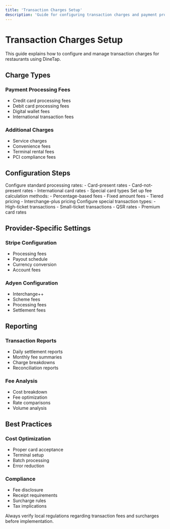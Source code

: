 ```yaml
---
title: 'Transaction Charges Setup'
description: 'Guide for configuring transaction charges and payment processing fees'
---
```


# Transaction Charges Setup

This guide explains how to configure and manage transaction charges for restaurants using DineTap.

## Charge Types

### Payment Processing Fees
- Credit card processing fees
- Debit card processing fees
- Digital wallet fees
- International transaction fees

### Additional Charges
- Service charges
- Convenience fees
- Terminal rental fees
- PCI compliance fees

## Configuration Steps

<Steps>
  <Step title="Base Rate Setup">
    Configure standard processing rates:
    - Card-present rates
    - Card-not-present rates
    - International card rates
    - Special card types
  </Step>

  <Step title="Fee Structure">
    Set up fee calculation methods:
    - Percentage-based fees
    - Fixed amount fees
    - Tiered pricing
    - Interchange-plus pricing
  </Step>

  <Step title="Special Rates">
    Configure special transaction types:
    - High-ticket transactions
    - Small-ticket transactions
    - QSR rates
    - Premium card rates
  </Step>
</Steps>

## Provider-Specific Settings

### Stripe Configuration
- Processing fees
- Payout schedule
- Currency conversion
- Account fees

### Adyen Configuration
- Interchange++
- Scheme fees
- Processing fees
- Settlement fees

## Reporting

### Transaction Reports
- Daily settlement reports
- Monthly fee summaries
- Charge breakdowns
- Reconciliation reports

### Fee Analysis
- Cost breakdown
- Fee optimization
- Rate comparisons
- Volume analysis

## Best Practices

### Cost Optimization
- Proper card acceptance
- Terminal setup
- Batch processing
- Error reduction

### Compliance
- Fee disclosure
- Receipt requirements
- Surcharge rules
- Tax implications

<Note>
  Always verify local regulations regarding transaction fees and surcharges before implementation.
</Note> 